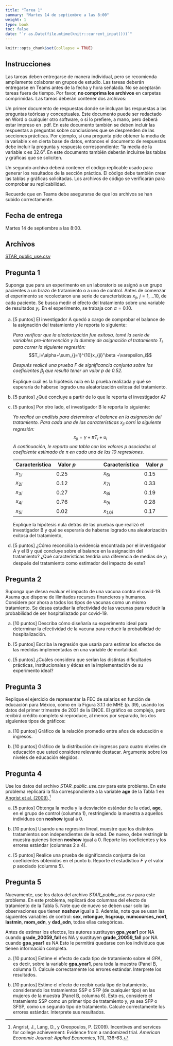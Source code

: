 ```yaml
---
title: "Tarea 1"
summary: "Martes 14 de septiembre a las 8:00"
weight: 1
type: book
toc: false
date: "`r as.Date(file.mtime(knitr::current_input()))`"
---
```


```r
knitr::opts_chunk$set(collapse = TRUE)
```

## Instrucciones
  
Las tareas deben entregarse de manera individual, pero se recomienda ampliamente colaborar en grupos de estudio. Las tareas deberán entregarse en Teams antes de la fecha y hora señalada. No se aceptarán tareas fuera de tiempo. Por favor, **no comprima los archivos** en carpetas comprimidas. Las tareas deberán contener dos archivos:

Un primer documento de respuestas donde se incluyan las respuestas a las preguntas teóricas y conceptuales. Este documento puede ser redactado en Word o cualquier otro software, o si lo prefiere, a mano, pero deberá estar impreso en .pdf. En este documento también se deben incluir las respuestas a preguntas sobre conclusiones que se desprenden de las secciones prácticas. Por ejemplo, si una pregunta pide obtener la media de la variable x en cierta base de datos, entonces el documento de respuestas debe incluir la pregunta y respuesta correspondiente: “la media de la variable x es 32.6”. En este documento también deberán incluirse las tablas y gráficas que se soliciten.

Un segundo archivo deberá contener el código replicable usado para generar los resultados de la sección práctica. El código debe también crear las tablas y gráficas solicitadas. Los archivos de código se verificarán para comprobar su replicabilidad.

Recuerde que en Teams debe asegurarse de que los archivos se han subido correctamente.

## Fecha de entrega

Martes 14 de septiembre a las 8:00.


## Archivos

[STAR_public_use.csv](/tareas/tarea_1/STAR_public_use.csv)

## Pregunta 1

Suponga que para un experimento en un laboratorio se asignó a un grupo pacientes a un brazo de tratamiento o a uno de control. Antes de comenzar el experimento se recolectaron una serie de características $x_{ji}$, $j=1,\ldots 10$, de cada paciente. Se busca medir el efecto del tratamiento sobre una variable de resultados $y_i$. En el experimento, se trabaja con $\alpha=0.10$.

a. [5 puntos] El investigador A quedó a cargo de comprobar el balance de la asignación del tratamiento y le reporta lo siguiente:

    *Para verificar que la aleatorización fue exitosa, tomé la serie de variables pre-intervención y la dummy de asignación al tratamiento $T_i$ para correr la siguiente regresión:*
$$T_i=\alpha+\sum_{j=1}^{10}x_{ji}'\beta +\varepsilon_i$$

    *Después realicé una prueba $F$ de significancia conjunta sobre los coeficientes $\beta_j$ que resultó tener un valor $p$ de 0.52.*

    Explique cuál es la hipótesis nula en la prueba realizada y qué se esperaría de haberse logrado una aleatorización exitosa del tratamiento.

b. [5 puntos] ¿Qué concluye a partir de lo que le reporta el investigador A?

a. [5 puntos] Por otro lado, el investigador B le reporta lo siguiente:

    *Yo realicé un análisis para determinar el balance en la asignación del tratamiento. Para cada una de las características $x_{ji}$ corrí la siguiente regresión:*
$$x_{ji}=\gamma+\pi T_i+u_i$$
*A continuación, le reporto una tabla con los valores p asociados al coeficiente estimado de $\pi$ en cada una de las 10 regresiones.*

    | **Característica** |	**Valor $p$** || **Característica** |	**Valor $p$**
    |--- | --- |---|---|---|
    | $x_{1i}$	| 0.25 | |$x_{6i}$	| 0.15 |
    | $x_{2i}$	| 0.12 | |$x_{7i}$	| 0.33 |
    | $x_{3i}$	| 0.27 | |$x_{8i}$	| 0.19 |
    | $x_{4i}$	| 0.76 | |$x_{9i}$	| 0.28 |
    | $x_{5i}$	| 0.02 | |$x_{10i}$	| 0.17 |
    
    Explique la hipótesis nula detrás de las pruebas que realizó el investigador B y qué se esperaría de haberse logrado una aleatorización exitosa del tratamiento,

a. [5 puntos] ¿Cómo reconcilia la evidencia encontrada por el investigador A y el B y qué concluye sobre el balance en la asignación del tratamiento? ¿Qué características tendría una diferencia de medias de $y_i$ después del tratamiento como estimador del impacto de este?

## Pregunta 2

Suponga que desea evaluar el impacto de una vacuna contra el covid-19. Asuma que dispone de ilimitados recursos financieros y humanos. Considere por ahora a todos los tipos de vacunas como un mismo tratamiento. Se desea estudiar la efectividad de las vacunas para reducir la probabilidad de ser hospitaliazado por covid-19.

a. [10 puntos] Describa cómo diseñaría su experimento ideal para  determinar la efectividad de la vacuna para reducir la probabilidad de hospitalización.

a. [5 puntos] Escriba la regresión que usaría para estimar los efectos de las medidas implementadas en una variable de mortalidad.

a. [5 puntos] ¿Cuáles considera que serían las distintas dificultades prácticas, institucionales y éticas en la implementación de su experimento ideal?

## Pregunta 3

Replique el ejercicio de representar la FEC de salarios en función de educación para México, como en la Figura 3.1.1 de MHE (p. 39), usando los datos del primer trimestre de 2021 de la ENOE. El gráfico es complejo, pero recibirá crédito completo si reproduce, al menos por separado, los dos siguientes tipos de gráficos:

a.	[10 puntos] Gráfico de la relación promedio entre años de educación e ingresos.

a.	[10 puntos] Gráfico de la distribución de ingresos para cuatro niveles de educación que usted considere relevante destacar. Argumente sobre los niveles de educación elegidos.

## Pregunta 4

Use los datos del archivo *STAR_public_use.csv* para este problema. En este problema replicará la fila correspondiente a la variable **age** de la Tabla 1 en [Angrist et al. (2009)](https://pubs.aeaweb.org/doi/pdfplus/10.1257/app.1.1.136).[^1]
  
[^1]: Angrist, J., Lang, D., y Oreopoulos, P. (2009). Incentives and services for college achievement: Evidence from a randomized trial. *American Economic Journal: Applied Economics*, 1(1), 136-63.

a. [5 puntos] Obtenga la media y la desviación estándar de la edad, **age**, en el grupo de control (columna 1), restringiendo la muestra a aquellos individuos con **noshow** igual a 0.

a. [10 puntos] Usando una regresión lineal, muestre que los distintos tratamientos son independientes de la edad. De nuevo, debe restringir la muestra quienes tienen **noshow** igual a 0. Reporte los coeficientes y los errores estándar (columnas 2 a 4).

a. [5 puntos] Realice una prueba de significancia conjunta de los coeficientes obtenidos en el punto b. Reporte el estadístico $F$ y el valor $p$ asociado (columna 5).

## Pregunta 5

Nuevamente, use los datos del archivo *STAR_public_use.csv* para este problema. En este problema, replicará dos columnas del efecto de tratamiento de la Tabla 5. Note que de nuevo se deben usar solo las observaciones que tienen **noshow** igual a 0. Además, note que se usan las siguientes variables de control: **sex**, **mtongue**, **hsgroup**, **numcourses_nov1**, **lastmin**, **mom_edn**, y **dad_edn**, todas ellas categóricas.

Antes de estimar los efectos, los autores sustituyen **gpa_year1** por NA cuando **grade_20059_fall** es NA y sustituyen **grade_20059_fall** por NA cuando **gpa_year1** es NA Esto le permitirá quedarse con los individuos que tienen información completa.

a.	[10 puntos] Estime el efecto de cada tipo de tratamiento sobre el *GPA*, es decir, sobre la variable **gpa_year1**, para toda la muestra (Panel B, columna 1). Calcule correctamente los errores estándar. Interprete los resultados.

a. [10 puntos] Estime el efecto de recibir cada tipo de tratamiento, considerando los tratamientos SSP o SFP (de cualquier tipo) en las mujeres de la muestra (Panel B, columna 6). Esto es, considere el tratamiento SSP como un primer tipo de tratamiento y, ya sea SFP o SFSP, como un segundo tipo de tratamiento. Calcule correctamente los errores estándar. Interprete sus resultados.